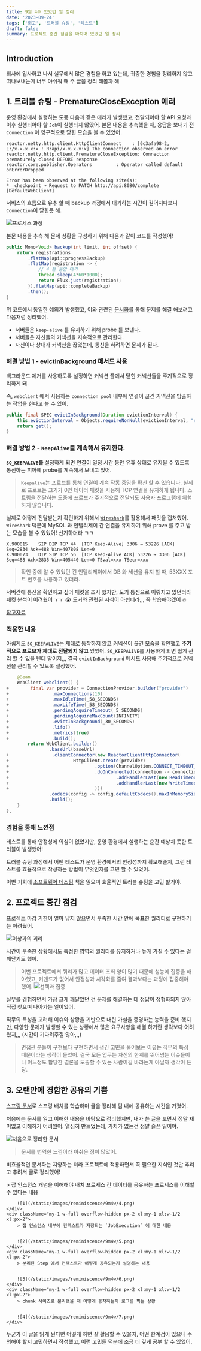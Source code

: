 ```yaml
---
title: 9월 4주 있었던 일 정리
date: '2023-09-24'
tags: ['회고', '트러블 슈팅', '테스트']
draft: false
summary: 프로젝트 중간 점검을 마치며 있었던 일 정리
---
```


## Introduction

회사에 입사하고 나서 실무에서 많은 경험을 하고 있는데, 귀중한 경험을 정리하지 않고 떠나보내는게 너무 아쉬워 매 주 글을 정리 해볼까 해

<TOCInline toc={props.toc} exclude="Introduction" />


## 1. 트러블 슈팅 - PrematureCloseException 에러

운영 환경에서 실행하는 도중 다음과 같은 에러가 발생했고, 전달되어야 할 API 요청과 이후 실행되어야 할 `Job`이 실행되지 않았어.
본문 내용을 추측했을 때, 응답을 보내기 전 `Connection` 이 영구적으로 닫힌 모습을 볼 수 있었어.

```plain
reactor.netty.http.client.HttpClientConnect    : [6c3afa98-2, L:/x.x.x.x:x ! R:api/x.x.x.x:x] The connection observed an error
reactor.netty.http.client.PrematureCloseException: Connection prematurely closed BEFORE response
reactor.core.publisher.Operators         : Operator called default onErrorDropped

Error has been observed at the following site(s):
*__checkpoint ⇢ Request to PATCH http://api:8080/complete [DefaultWebClient]
```

서비스의 흐름으로 유추 할 때 backup 과정에서 대기하는 시간이 길어지다보니 `Connection`이 닫힌듯 해.

![프로세스 과정](/static/images/reminiscence/9m4w/8.png)

본문 내용을 추측 해 문제 상황을 구성하기 위해 다음과 같이 코드를 작성했어!

```java
public Mono<Void> backup(int limit, int offset) {
    return registrations
        .flatMap(api::progressBackup)
        .flatMap(registration -> {
            // 4 분 동안 대기
            Thread.sleep(4*60*1000);
            return Flux.just(registration);
        }).flatMap(api::completeBackup)
        .then();
}
```

위 코드에서 동일한 예외가 발생했고, 이와 관련된 [문서화](https://projectreactor.io/docs/netty/snapshot/reference/index.html#faq.connection-closed)를 통해 문제를 해결 해보려고 다음처럼 정리했어.

- 서버들은 `keep-alive` 를 유지하기 위해 probe 를 보낸다.
- 서버들은 자신들의 커넥션을 지속적으로 관리한다.
- 자신이나 상대가 커넥션을 끊었는데, 통신을 하려하면 문제가 된다.

### 해결 방법 1 - evictInBackground 메서드 사용

백그라운드 제거를 사용하도록 설정하면 커넥션 풀에서 닫힌 커넥션들을 주기적으로 정리하게 돼.

즉, `webclient` 에서 사용하는 `connection pool` 내부에 연결이 끊긴 커넥션을 방출하는 작업을 한다고 볼 수 있어.

```java
public final SPEC evictInBackground(Duration evictionInterval) {
	this.evictionInterval = Objects.requireNonNull(evictionInterval, "evictionInterval");
	return get();
}
```

### 해결 방법 2 - `KeepAlive`를 계속해서 유지한다.

**`SO_KEEPALIVE`를** 설정하게 되면 연결이 일정 시간 동안 유휴 상태로 유지될 수 있도록 통신하는 피어에 probe를 계속해서 보내고 있어.

> `Keepalive`는 프로브를 통해 연결이 계속 작동 중임을 확신 할 수 있습니다.
> 실제로 프로브는 크기가 0인 데이터 패킷을 사용해 TCP 연결을 유지하게 됩니다.
> 스트림을 전달하는 도중에 프로브가 주기적으로 전달되도 사용자 프로그램에 위험하지 않습니다.

실제로 어떻게 전달받는지 확인하기 위해서 [`Wireshark`](https://www.wireshark.org/)를 활용해서 패킷을 캡처했어.
`Wireshark` 덕분에 MySQL 과 인텔리제이 간 연결을 유지하기 위해 prove 를 주고 받는 모습을 볼 수 있었어! 신기하더라 ㅋㅋ

```
X.900015	SIP	DIP	TCP	44	[TCP Keep-Alive] 3306 → 53226 [ACK] Seq=2834 Ack=488 Win=407808 Len=0
X.900073	DIP	SIP	TCP	56	[TCP Keep-Alive ACK] 53226 → 3306 [ACK] Seq=488 Ack=2835 Win=405440 Len=0 TSval=xxx TSecr=xxx
```

> 확인 중에 알 수 있었던 건 인텔리제이에서 DB 와 세션을 유지 할 때, 53XXX 포트 번호를 사용하고 있더라.

서버간에 통신을 확인하고 싶어 패킷을 조사 했지만, 도커 통신으로 이뤄지고 있던터라 패킷 분석이 어려웠어 ㅜㅜ 😭
도커와 관련된 지식이 아쉽더라,,, 꼭 학습해야겠어 🔥

[참고자료](https://tldp.org/HOWTO/TCP-Keepalive-HOWTO/overview.html)

### 적용한 내용

아쉽게도 `SO_KEEPALIVE`는 제대로 동작하지 않고 커넥션이 끊긴 모습을 확인했고 **주기적으로 프로브가 제대로 전달되지 않고** 있었어.
`SO_KEEPALIVE`를 사용하게 되면 쉽게 관리 할 수 있을 텐데 말이지,,,
결국 `evictInBackground` 메서드 사용해 주기적으로 커넥션을 관리할 수 있도록 설정했어.

```diff-js:Configuration.java
    @Bean
    WebClient webclient() {
+        final var provider = ConnectionProvider.builder("provider")
+                .maxConnections(10)
+                .maxIdleTime(_58_SECONDS)
+                .maxLifeTime(_58_SECONDS)
+                .pendingAcquireTimeout(_5_SECONDS)
+                .pendingAcquireMaxCount(INFINITY)
+                .evictInBackground(_30_SECONDS)
+                .lifo()
+                .metrics(true)
+                .build();
        return WebClient.builder()
                .baseUrl(baseUrl)
+                .clientConnector(new ReactorClientHttpConnector(
+                        HttpClient.create(provider)
+                                .option(ChannelOption.CONNECT_TIMEOUT_MILLIS, _3_SECONDS)
+                                .doOnConnected(connection -> connection
+                                        .addHandlerLast(new ReadTimeoutHandler(FIVE))
+                                        .addHandlerLast(new WriteTimeoutHandler(FIVE))
+                                )))
                .codecs(config -> config.defaultCodecs().maxInMemorySize(_2_MEGA_BYTES))
                .build();
    }
},
```

### 경험을 통해 느낀점

테스트를 통해 안정성에 의심이 없었지만, 운영 환경에서 실행하는 순간 예상치 못한 트러블이 발생했어!

트러블 슈팅 과정에서 어떤 테스트가 운영 환경에서의 안정성까지 확보해줄지, 그런 테스트를 효율적으로 작성하는 방법이 무엇인지를 고민 할 수 있었어.

이번 기회에 [소프트웨어 테스팅](https://product.kyobobook.co.kr/detail/S000201055864) 책을 읽으며 효율적인 트러블 슈팅을 고민 할거야.

## 2. 프로젝트 중간 점검

프로젝트 마감 기한이 얼마 남지 않으면서 부족한 시간 안에 목표한 퀄리티로 구현하기는 어려웠어.

![이상과의 괴리](/static/images/reminiscence/9m4w/1.png)

시간이 부족한 상황에서도 특정한 영역의 퀄리티를 유지하거나 높게 가질 수 있다는 걸 깨닫기도 했어.

> 이번 프로젝트에서 쿼리가 많고 데이터 조회 양이 많기 때문에 성능에 집중을 해야했고, 커맨드가 없어서 안정성과 시각화를 줄여 결과보다는 과정에 집중해야 했어.
> ![선택과 집중](/static/images/reminiscence/9m4w/2.png)

실무를 경험하면서 가장 크게 깨달았던 건 문제를 해결하는 데 정답이 정형화되지 않아 직접 찾으며 나아가는 일이었어.

직무의 특성을 고려해 이슈와 상황을 기반으로 내린 가설을 증명하는 능력을 준비 했지만, 다양한 문제가 발생할 수 있는 상황에서 많은 요구사항을 해결 하기란 생각보다 어려웠지,,, (시간이 기다려주질 않아,,,)

> 면접관 분들이 구현보다 구현하면서 생긴 고민을 물어보는 이유는 직무의 특성 때문이라는 생각이 들었어.
> 결국 모든 업무는 자신의 한계를 뛰어넘는 이슈들이니 어느정도 합당한 결론을 도출할 수 있는 사람이길 바라는게 아닐까 생각이 든당.


## 3. 오랜만에 경함한 공유의 기쁨

[스프링 문서](https://docs.spring.io/spring-batch/docs/current/reference/html/)로 스프링 배치를 학습하며 글을 정리해 팀 내에 공유하는 시간을 가졌어.

처음에는 문서를 읽고 이해한 내용을 바탕으로 정리했지만, 내가 쓴 글을 보면서 정말 재미없고 이해하기 어려웠어. 열심히 만들었는데, 가치가 없는건 정말 슬픈 일이야.

![처음으로 정리한 문서](/static/images/reminiscence/9m4w/3.png)

> 문서를 번역한 느낌이라 아쉬운 점이 많았어.

비효율적인 문서화는 지양하는 터라 프로젝트에 적용하면서 꼭 필요한 지식인 것만 추리고 추려서 글로 정리했어!

<div className="-mx-2 flex flex-wrap overflow-hidden xl:-mx-2">
    <div className="my-1 w-full overflow-hidden px-2 xl:my-1 xl:w-1/2 xl:px-2">
        > 잡 인스턴스 개념을 이해해야 배치 프로세스 간 데이터를 공유하는 프로세스를 이해할 수 있다는 내용


        ![1](/static/images/reminiscence/9m4w/4.png)
    </div>
    <div className="my-1 w-full overflow-hidden px-2 xl:my-1 xl:w-1/2 xl:px-2">
        > 잡 인스턴스 내부에 컨텍스트가 저장되는 `JobExecution` 에 대한 내용


        ![2](/static/images/reminiscence/9m4w/5.png)
    </div>
    <div className="my-1 w-full overflow-hidden px-2 xl:my-1 xl:w-1/2 xl:px-2">
        > 분리된 Step 에서 컨텍스트가 어떻게 공유되는지 설명하는 내용


        ![3](/static/images/reminiscence/9m4w/6.png)
    </div>
    <div className="my-1 w-full overflow-hidden px-2 xl:my-1 xl:w-1/2 xl:px-2">
        > chunk 사이즈로 분리했을 때 어떻게 동작하는지 로그를 찍는 상황


        ![4](/static/images/reminiscence/9m4w/7.png)
    </div>
</div>

누군가 이 글을 읽게 된다면 어떻게 하면 잘 활용할 수 있을지, 어떤 한계점이 있으니 주의해야 할지 고민하면서 작성했고, 이런 고민들 덕분에 조금 더 깊게 공부 할 수 있었어.
